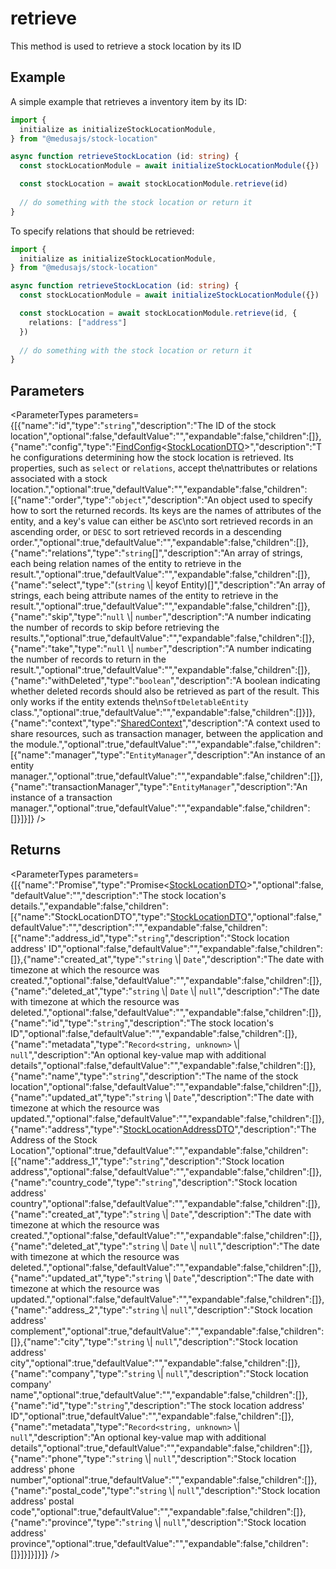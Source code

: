 
# retrieve

This method is used to retrieve a stock location by its ID

## Example

A simple example that retrieves a inventory item by its ID:

```ts
import { 
  initialize as initializeStockLocationModule,
} from "@medusajs/stock-location"

async function retrieveStockLocation (id: string) {
  const stockLocationModule = await initializeStockLocationModule({})

  const stockLocation = await stockLocationModule.retrieve(id)
  
  // do something with the stock location or return it
}
```

To specify relations that should be retrieved:

```ts
import { 
  initialize as initializeStockLocationModule,
} from "@medusajs/stock-location"

async function retrieveStockLocation (id: string) {
  const stockLocationModule = await initializeStockLocationModule({})

  const stockLocation = await stockLocationModule.retrieve(id, {
    relations: ["address"]
  })
  
  // do something with the stock location or return it
}
```

## Parameters

<ParameterTypes parameters={[{"name":"id","type":"`string`","description":"The ID of the stock location","optional":false,"defaultValue":"","expandable":false,"children":[]},{"name":"config","type":"[FindConfig](../../interfaces/stock_location.FindConfig.mdx)&#60;[StockLocationDTO](../../types/stock_location.StockLocationDTO.mdx)&#62;","description":"The configurations determining how the stock location is retrieved. Its properties, such as `select` or `relations`, accept the\nattributes or relations associated with a stock location.","optional":true,"defaultValue":"","expandable":false,"children":[{"name":"order","type":"`object`","description":"An object used to specify how to sort the returned records. Its keys are the names of attributes of the entity, and a key's value can either be `ASC`\nto sort retrieved records in an ascending order, or `DESC` to sort retrieved records in a descending order.","optional":true,"defaultValue":"","expandable":false,"children":[]},{"name":"relations","type":"`string`[]","description":"An array of strings, each being relation names of the entity to retrieve in the result.","optional":true,"defaultValue":"","expandable":false,"children":[]},{"name":"select","type":"(`string` \\| keyof Entity)[]","description":"An array of strings, each being attribute names of the entity to retrieve in the result.","optional":true,"defaultValue":"","expandable":false,"children":[]},{"name":"skip","type":"`null` \\| `number`","description":"A number indicating the number of records to skip before retrieving the results.","optional":true,"defaultValue":"","expandable":false,"children":[]},{"name":"take","type":"`null` \\| `number`","description":"A number indicating the number of records to return in the result.","optional":true,"defaultValue":"","expandable":false,"children":[]},{"name":"withDeleted","type":"`boolean`","description":"A boolean indicating whether deleted records should also be retrieved as part of the result. This only works if the entity extends the\n`SoftDeletableEntity` class.","optional":true,"defaultValue":"","expandable":false,"children":[]}]},{"name":"context","type":"[SharedContext](../../interfaces/stock_location.SharedContext.mdx)","description":"A context used to share resources, such as transaction manager, between the application and the module.","optional":true,"defaultValue":"","expandable":false,"children":[{"name":"manager","type":"`EntityManager`","description":"An instance of an entity manager.","optional":true,"defaultValue":"","expandable":false,"children":[]},{"name":"transactionManager","type":"`EntityManager`","description":"An instance of a transaction manager.","optional":true,"defaultValue":"","expandable":false,"children":[]}]}]} />

## Returns

<ParameterTypes parameters={[{"name":"Promise","type":"Promise&#60;[StockLocationDTO](../../types/stock_location.StockLocationDTO.mdx)&#62;","optional":false,"defaultValue":"","description":"The stock location's details.","expandable":false,"children":[{"name":"StockLocationDTO","type":"[StockLocationDTO](../../types/stock_location.StockLocationDTO.mdx)","optional":false,"defaultValue":"","description":"","expandable":false,"children":[{"name":"address_id","type":"`string`","description":"Stock location address' ID","optional":false,"defaultValue":"","expandable":false,"children":[]},{"name":"created_at","type":"`string` \\| `Date`","description":"The date with timezone at which the resource was created.","optional":false,"defaultValue":"","expandable":false,"children":[]},{"name":"deleted_at","type":"`string` \\| `Date` \\| `null`","description":"The date with timezone at which the resource was deleted.","optional":false,"defaultValue":"","expandable":false,"children":[]},{"name":"id","type":"`string`","description":"The stock location's ID","optional":false,"defaultValue":"","expandable":false,"children":[]},{"name":"metadata","type":"`Record<string, unknown>` \\| `null`","description":"An optional key-value map with additional details","optional":false,"defaultValue":"","expandable":false,"children":[]},{"name":"name","type":"`string`","description":"The name of the stock location","optional":false,"defaultValue":"","expandable":false,"children":[]},{"name":"updated_at","type":"`string` \\| `Date`","description":"The date with timezone at which the resource was updated.","optional":false,"defaultValue":"","expandable":false,"children":[]},{"name":"address","type":"[StockLocationAddressDTO](../../types/stock_location.StockLocationAddressDTO.mdx)","description":"The Address of the Stock Location","optional":true,"defaultValue":"","expandable":false,"children":[{"name":"address_1","type":"`string`","description":"Stock location address","optional":false,"defaultValue":"","expandable":false,"children":[]},{"name":"country_code","type":"`string`","description":"Stock location address' country","optional":false,"defaultValue":"","expandable":false,"children":[]},{"name":"created_at","type":"`string` \\| `Date`","description":"The date with timezone at which the resource was created.","optional":false,"defaultValue":"","expandable":false,"children":[]},{"name":"deleted_at","type":"`string` \\| `Date` \\| `null`","description":"The date with timezone at which the resource was deleted.","optional":false,"defaultValue":"","expandable":false,"children":[]},{"name":"updated_at","type":"`string` \\| `Date`","description":"The date with timezone at which the resource was updated.","optional":false,"defaultValue":"","expandable":false,"children":[]},{"name":"address_2","type":"`string` \\| `null`","description":"Stock location address' complement","optional":true,"defaultValue":"","expandable":false,"children":[]},{"name":"city","type":"`string` \\| `null`","description":"Stock location address' city","optional":true,"defaultValue":"","expandable":false,"children":[]},{"name":"company","type":"`string` \\| `null`","description":"Stock location company' name","optional":true,"defaultValue":"","expandable":false,"children":[]},{"name":"id","type":"`string`","description":"The stock location address' ID","optional":true,"defaultValue":"","expandable":false,"children":[]},{"name":"metadata","type":"`Record<string, unknown>` \\| `null`","description":"An optional key-value map with additional details","optional":true,"defaultValue":"","expandable":false,"children":[]},{"name":"phone","type":"`string` \\| `null`","description":"Stock location address' phone number","optional":true,"defaultValue":"","expandable":false,"children":[]},{"name":"postal_code","type":"`string` \\| `null`","description":"Stock location address' postal code","optional":true,"defaultValue":"","expandable":false,"children":[]},{"name":"province","type":"`string` \\| `null`","description":"Stock location address' province","optional":true,"defaultValue":"","expandable":false,"children":[]}]}]}]}]} />
